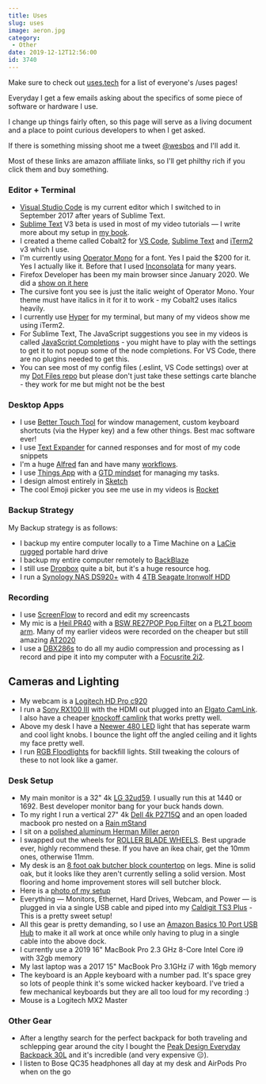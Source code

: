 ```yaml
---
title: Uses
slug: uses
image: aeron.jpg
category:
 - Other
date: 2019-12-12T12:56:00
id: 3740
---
```

Make sure to check out [uses.tech](https://uses.tech) for a list of everyone's /uses pages!

Everyday I get a few emails asking about the specifics of some piece of software or hardware I use.

I change up things fairly often, so this page will serve as a living document and a place to point curious developers to when I get asked.

If there is something missing shoot me a tweet [@wesbos](https://twitter.com/wesbos) and I'll add it.

Most of these links are amazon affiliate links, so I'll get philthy rich if you click them and buy something.

### Editor + Terminal

* [Visual Studio Code](https://code.visualstudio.com/) is my current editor which I switched to in September 2017 after years of Sublime Text.
* [Sublime Text](http://SublimeText.com/3dev) V3 beta is used in most of my video tutorials — I write more about my setup in [my book](http://SublimeTextBook.com).
* I created a theme called Cobalt2 for [VS Code](https://marketplace.visualstudio.com/items?itemName=wesbos.theme-cobalt2), [Sublime Text](https://packagecontrol.io/packages/Theme%20-%20Cobalt2) and [iTerm2](https://github.com/wesbos/Cobalt2-iterm) v3 which I use.
* I'm currently using [Operator Mono](http://www.typography.com/fonts/operator/overview/) for a font. Yes I paid the $200 for it. Yes I actually like it. Before that I used [Inconsolata](http://www.levien.com/type/myfonts/inconsolata.html) for many years.
* Firefox Developer has been my main browser since January 2020. We did a [show on it here](https://syntax.fm/show/213/hasty-treat-a-month-on-firefox)
* The cursive font you see is just the italic weight of Operator Mono. Your theme must have italics in it for it to work - my Cobalt2 uses italics heavily.
* I currently use [Hyper](https://hyper.is/) for my terminal, but many of my videos show me using iTerm2.
* For Sublime Text, The JavaScript suggestions you see in my videos is called [JavaScript Completions](https://packagecontrol.io/packages/JavaScript%20Completions) - you might have to play with the settings to get it to not popup some of the node completions. For VS Code, there are no plugins needed to get this.
* You can see most of my config files (.eslint, VS Code settings) over at my [Dot Files repo](https://github.com/wesbos/dotfiles) but please don't just take these settings carte blanche - they work for me but might not be the best

### Desktop Apps

* I use [Better Touch Tool](https://folivora.ai/) for window management, custom keyboard shortcuts (via the Hyper key) and a few other things. Best mac software ever!
* I use [Text Expander](https://smilesoftware.com/textexpander) for canned responses and for most of my code snippets
* I'm a huge [Alfred](https://www.alfredapp.com/) fan and have many [workflows](http://wes.io/fY7q).
* I use [Things App](https://culturedcode.com/things/) with a [GTD mindset](http://gettingthingsdone.com/) for managing my tasks.
* I design almost entirely in [Sketch](https://www.sketchapp.com/)
* The cool Emoji picker you see me use in my videos is [Rocket](http://matthewpalmer.net/rocket/)

### Backup Strategy

My Backup strategy is as follows:

* I backup my entire computer locally to a Time Machine on a [LaCie rugged](https://amzn.to/3ti4IMp) portable hard drive
* I backup my entire computer remotely to [BackBlaze](https://secure.backblaze.com/r/008x60)
* I still use [Dropbox](http://dropbox.com) quite a bit, but it's a huge resource hog.
* I run a [Synology NAS DS920+](https://amzn.to/3cvGMzf) with 4 [4TB Seagate Ironwolf HDD](https://amzn.to/36S8lzh)

### Recording

* I use [ScreenFlow](https://www.telestream.net/screenflow/) to record and edit my screencasts
* My mic is a [Heil PR40](https://amzn.to/36AOpR2) with a [BSW RE27POP Pop Filter](https://www.amazon.com/gp/product/B011SRQ24G/) on a [PL2T boom arm](http://www.amazon.com/gp/product/B000SZVZ74/ref=as_li_qf_sp_asin_il_tl?ie=UTF8&camp=1789&creative=9325&creativeASIN=B000SZVZ74&linkCode=as2&tag=webo080-20&linkId=HJ6K3KRLOL5XJJSC). Many of my earlier videos were recorded on the cheaper but still amazing [AT2020](http://www.amazon.com/gp/product/B0006H92QK/ref=as_li_qf_sp_asin_il_tl?ie=UTF8&camp=1789&creative=9325&creativeASIN=B0006H92QK&linkCode=as2&tag=webo080-20&linkId=PHY64E6Y43GHI55T)
* I use a [DBX286s](http://www.amazon.com/gp/product/B004LWH79A/ref=as_li_qf_sp_asin_il_tl?ie=UTF8&camp=1789&creative=9325&creativeASIN=B004LWH79A&linkCode=as2&tag=webo080-20&linkId=E3KFCLCQIXXLC7W4) to do all my audio compression and processing as I record and pipe it into my computer with a [Focusrite 2i2](http://www.amazon.com/gp/product/B005OZE9SA/ref=as_li_qf_sp_asin_il_tl?ie=UTF8&camp=1789&creative=9325&creativeASIN=B005OZE9SA&linkCode=as2&tag=webo080-20&linkId=ELZASVHMTR6ZTNYL).

## Cameras and Lighting

* My webcam is a [Logitech HD Pro c920](https://www.amazon.com/gp/product/B006JH8T3S/ref=as_li_qf_sp_asin_il_tl?ie=UTF8&tag=webo080-20&camp=1789&creative=9325&linkCode=as2&creativeASIN=B006JH8T3S&linkId=65a64ee5dd16f2fa18faf2f2d33d0538)
* I run a [Sony RX100 III](https://amzn.to/36wUePu) with the HDMI out plugged into an [Elgato CamLink](https://amzn.to/3avQNts). I also have a cheaper [knockoff camlink](https://amzn.to/36B6rmj) that works pretty well.
* Above my desk I have a [Neewer 480 LED](https://amzn.to/3czWWHR) light that has seperate warm and cool light knobs. I bounce the light off the angled ceiling and it lights my face pretty well.
* I run [RGB Floodlights](https://amzn.to/3oGJPXG) for backfill lights. Still tweaking the colours of these to not look like a gamer.

### Desk Setup

* My main monitor is a 32" 4k [LG 32ud59](https://amzn.to/2SYuX8G). I usually run this at 1440 or 1692. Best developer monitor bang for your buck hands down.
* To my right I run a vertical 27" 4k [Dell 4k P2715Q](http://www.amazon.com/gp/product/B00PC9HFO8/ref=as_li_qf_sp_asin_il_tl?ie=UTF8&camp=1789&creative=9325&creativeASIN=B00PC9HFO8&linkCode=as2&tag=webo080-20&linkId=5VCVP6ZUPF5GLCUJ) and an open loaded macbook pro nested on a [Rain mStand](http://www.amazon.com/gp/product/B000OOYECC/ref=as_li_qf_sp_asin_il_tl?ie=UTF8&camp=1789&creative=9325&creativeASIN=B000OOYECC&linkCode=as2&tag=webo080-20&linkId=XWDACWNC2JWRF3DQ)
* I sit on a [polished aluminum Herman Miller aeron](http://www.amazon.com/gp/product/B000LTAO8S/ref=as_li_qf_sp_asin_il_tl?ie=UTF8&camp=1789&creative=9325&creativeASIN=B000LTAO8S&linkCode=as2&tag=webo080-20&linkId=6G4M6ZR4CYKT3TM5)
* I swapped out the wheels for [ROLLER BLADE WHEELS](https://amzn.to/35zIwUF). Best upgrade ever, highly recommend these. If you have an ikea chair, get the 10mm ones, otherwise 11mm.
* My desk is an [8 foot oak butcher block countertop](https://www.ikea.com/us/en/p/karlby-countertop-oak-veneer-70335207/) on legs. Mine is solid oak, but it looks like they aren't currently selling a solid version. Most flooring and home improvement stores will sell butcher block.
* Here is a [photo of my setup](https://twitter.com/wesbos/status/1060643936140738560)
* Everything — Monitors, Ethernet, Hard Drives, Webcam, and Power — is plugged in via a single USB cable and piped into my [Caldigit TS3 Plus](https://amzn.to/2D9Jnx0) - This is a pretty sweet setup!
* All this gear is pretty demanding, so I use an [Amazon Basics 10 Port USB Hub](http://amzn.to/2kVaDCz) to make it all work at once while only having to plug in a single cable into the above dock.
* I currently use a 2019 16" MacBook Pro 2.3 GHz 8-Core Intel Core i9 with 32gb memory
* My last laptop was a 2017 15" MacBook Pro 3.1GHz i7 with 16gb memory
* The keyboard is an Apple keyboard with a number pad. It's space grey so lots of people think it's some wicked hacker keyboard. I've tried a few mechanical keyboards but they are all too loud for my recording :)
* Mouse is a Logitech MX2 Master

### Other Gear

* After a lengthy search for the perfect backpack for both traveling and schlepping gear around the city I bought the [Peak Design Everyday Backpack 30L](http://amzn.to/2kHB4kc) and it's incredible (and very expensive 😑).
* I listen to Bose QC35 headphones all day at my desk and AirPods Pro when on the go